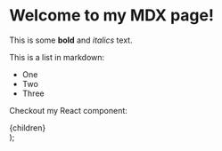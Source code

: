 # Welcome to my MDX page!

This is some **bold** and _italics_ text.

This is a list in markdown:

- One
- Two
- Three

Checkout my React component:

  <main className="prose dark:prose-invert p-6">{children}</main>
);
